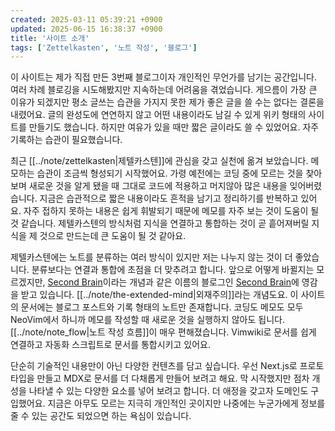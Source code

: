 ```yaml
---
created: 2025-03-11 05:39:21 +0900
updated: 2025-06-15 16:38:37 +0900
title: '사이트 소개'
tags: ['Zettelkasten', '노트 작성', '블로그']
---
```


이 사이트는 제가 직접 만든 3번째 블로그이자 개인적인 무언가를 남기는 공간입니다. 여러 차례 블로깅을 시도해봤지만 지속하는데 어려움을 겪었습니다. 게으름이 가장 큰 이유가 되겠지만 평소 글쓰는 습관을 가지지 못한 제가 좋은 글을 쓸 수는 없다는 결론을 내렸어요. 글의 완성도에 연연하지 않고 어떤 내용이라도 남길 수 있게 위키 형태의 사이트를 만들기도 했습니다. 하지만 여유가 있을 때만 짧은 글이라도 쓸 수 있었어요. 자주 기록하는 습관이 필요했습니다.

최근 [[../note/zettelkasten|제텔카스텐]]에 관심을 갖고 실천에 옮겨 보았습니다. 메모하는 습관이 조금씩 형성되기 시작했어요. 가령 예전에는 코딩 중에 모르는 것을 찾아보며 새로운 것을 알게 됐을 때 그대로 코드에 적용하고 머지않아 많은 내용을 잊어버렸습니다. 지금은 습관적으로 짧은 내용이라도 흔적을 남기고 정리하기를 반복하고 있어요. 자주 접하지 못하는 내용은 쉽게 휘발되기 때문에 메모를 자주 보는 것이 도움이 될 것 같습니다. 제텔카스텐의 방식처럼 지식을 연결하고 통합하는 것이 곧 흩어져버릴 지식을 제 것으로 만드는데 큰 도움이 될 것 같아요.

제텔카스텐에는 노트를 분류하는 여러 방식이 있지만 저는 나누지 않는 것이 더 좋았습니다. 분류보다는 연결과 통합에 초점을 더 맞추려고 합니다. 앞으로 어떻게 바뀔지는 모르겠지만, [Second Brain](https://www.buildingasecondbrain.com/)이라는 개념과 같은 이름의 블로그인 [Second Brain](https://www.ssp.sh/brain/)에 영감을 받고 있습니다. [[../note/the-extended-mind|외재주의]]라는 개념도요. 이 사이트의 문서에는 블로그 포스트와 기록 형태의 노트만 존재합니다. 코딩도 메모도 모두 NeoVim에서 하니까 메모를 작성할 때 새로운 것을 실행하지 않아도 됩니다. [[../note/note_flow|노트 작성 흐름]]이 매우 편해졌습니다. Vimwiki로 문서를 쉽게 연결하고 자동화 스크립트로 문서를 통합시키고 있어요.

단순히 기술적인 내용만이 아닌 다양한 컨텐츠를 담고 싶습니다. 우선 Next.js로 프로토타입을 만들고 MDX로 문서를 더 다채롭게 만들어 보려고 해요. 막 시작했지만 점차 개성을 나타낼 수 있는 다양한 요소를 넣어 보려고 합니다. 더 애정을 갖고자 도메인도 구입했어요. 지금은 아무도 모르는 지극히 개인적인 곳이지만 나중에는 누군가에게 정보를 줄 수 있는 공간도 되었으면 하는 욕심이 있습니다.
